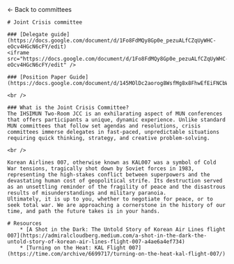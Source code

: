 
<HeaderImage src="/banners/crisis.png" title="Crisis committee" />

<Container>
    <Link href="/committees">← Back to committees </Link>

    # Joint Crisis committee

    ### [Delegate guide](https://docs.google.com/document/d/1Fo8FdMQy8Gp0e_pezuALfCZqUyWHC-eOcv4HGcN6cFY/edit)
    <iframe src="https://docs.google.com/document/d/1Fo8FdMQy8Gp0e_pezuALfCZqUyWHC-eOcv4HGcN6cFY/edit" />

    ### [Position Paper Guide](https://docs.google.com/document/d/145MOlDc2aorog8WsfMg8x8FhwEfEiFNCbW0LL4GRVN0/edit)

    <br />

    ### What is the Joint Crisis Committee?
    The IHSIMUN Two-Room JCC is an exhilarating aspect of MUN conferences that offers participants a unique, dynamic experience. Unlike standard MUN committees that follow set agendas and resolutions, crisis committees immerse delegates in fast-paced, unpredictable situations requiring quick thinking, strategy, and creative problem-solving.

    <br />

    Korean Airlines 007, otherwise known as KAL007 was a symbol of Cold War tensions, tragically shot down by Soviet forces in 1983, representing the high-stakes conflict between superpowers and the devastating human cost of geopolitical strife. Its destruction served as an unsettling reminder of the fragility of peace and the disastrous results of misunderstandings and military paranoia.
    Ultimately, it is up to you, whether to negotiate for peace, or to seek total war. We are approaching a cornerstone in the history of our time, and path the future takes is in your hands.

    # Resources
        * [A Shot in the Dark: The Untold Story of Korean Air Lines flight 007](https://admiralcloudberg.medium.com/a-shot-in-the-dark-the-untold-story-of-korean-air-lines-flight-007-a4ae6a4ef734)
        * [Turning on the Heat: KAL Flight 007](https://time.com/archive/6699717/turning-on-the-heat-kal-flight-007/)

</Container>
